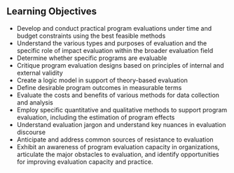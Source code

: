 ## Learning Objectives

-	Develop and conduct practical program evaluations under time and budget constraints using the best feasible methods  
-	Understand the various types and purposes of evaluation and the specific role of impact evaluation within the broader evaluation field  
-	Determine whether specific programs are evaluable  
-	Critique program evaluation designs based on principles of internal and external validity  
-	Create a logic model in support of theory-based evaluation  
-	Define desirable program outcomes in measurable terms  
-	Evaluate the costs and benefits of various methods for data collection and analysis  
-	Employ specific quantitative and qualitative methods to support program evaluation, including the estimation of program effects  
-	Understand evaluation jargon and understand key nuances in evaluation discourse  
-	Anticipate and address common sources of resistance to evaluation  
-	Exhibit an awareness of program evaluation capacity in organizations, articulate the major obstacles to evaluation, and identify opportunities for improving evaluation capacity and practice. 

